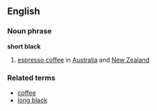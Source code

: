 ==English==

===Noun phrase===
'''short black''' 
# [[espresso coffee]] in [[Australia]] and [[New Zealand]]

===Related terms===
*[[coffee]]
*[[long black]]